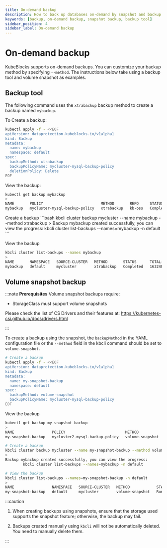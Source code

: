 ```yaml
---
title: On-demand backup
description: How to back up databases on-demand by snapshot and backup tool
keywords: [backup, on-demand backup, snapshot backup, backup tool]
sidebar_position: 4
sidebar_label: On-demand backup
---
```



# On-demand backup

KubeBlocks supports on-demand backups. You can customize your backup method by specifying `--method`. The instructions below take using a backup tool and volume snapshot as examples.

## Backup tool

The following command uses the `xtrabackup` backup method to create a backup named `mybackup`.

<Tabs>

<TabItem value="kubectl" label="kubectl" default>

To Create a backup:
```bash
kubectl apply -f - <<EOF
apiVersion: dataprotection.kubeblocks.io/v1alpha1
kind: Backup
metadata:
  name: mybackup
  namespace: default
spec:
  backupMethod: xtrabackup
  backupPolicyName: mycluster-mysql-backup-policy
  deletionPolicy: Delete
EOF
```

View the backup:
```bash
kubectl get backup mybackup
>
NAME       POLICY                          METHOD       REPO     STATUS      TOTAL-SIZE   DURATION   DELETION-POLICY   CREATION-TIME          COMPLETION-TIME        EXPIRATION-TIME
mybackup   mycluster-mysql-backup-policy   xtrabackup   kb-oss   Completed   1632402      10s        Delete            2025-05-26T10:14:33Z   2025-05-26T10:14:42Z
```

</TabItem>

<TabItem value="kbcli" label="kbcli">
Create a backup
```bash
kbcli cluster backup mycluster --name mybackup --method xtrabackup
>
Backup mybackup created successfully, you can view the progress:
	kbcli cluster list-backups --names=mybackup -n default
```

View the backup
```bash
kbcli cluster list-backups --names mybackup
>
NAME       NAMESPACE   SOURCE-CLUSTER   METHOD       STATUS      TOTAL-SIZE   DURATION   DELETION-POLICY   CREATE-TIME                  COMPLETION-TIME              EXPIRATION
mybackup   default     mycluster        xtrabackup   Completed   1632402      10s        Delete            May 26,2025 18:14 UTC+0800   May 26,2025 18:14 UTC+0800
```

</TabItem>

</Tabs>

## Volume snapshot backup

:::note
**Prerequisites**
Volume snapshot backups require:
- StorageClass must support volume snapshots

Please check the list of CS Drivers and their features at: https://kubernetes-csi.github.io/docs/drivers.html

:::

To create a backup using the snapshot, the `backupMethod` in the YAML configuration file or the `--method` field in the kbcli command should be set to `volume-snapshot`.

<Tabs>

<TabItem value="kubectl" label="kubectl" default>

```bash
# Create a backup
kubectl apply -f - <<EOF
apiVersion: dataprotection.kubeblocks.io/v1alpha1
kind: Backup
metadata:
  name: my-snapshot-backup
  namespace: default
spec:
  backupMethod: volume-snapshot
  backupPolicyName: mycluster-mysql-backup-policy
EOF
```


View the backup
```bash
kubectl get backup my-snapshot-backup
>
NAME                 POLICY                           METHOD            REPO   STATUS    TOTAL-SIZE   DURATION   DELETION-POLICY   CREATION-TIME          COMPLETION-TIME   EXPIRATION-TIME
my-snapshot-backup   mycluster2-mysql-backup-policy   volume-snapshot          Running                           Delete            2025-05-26T10:30:10Z
```

</TabItem>

<TabItem value="kbcli" label="kbcli">

```bash
# Create a backup
kbcli cluster backup mycluster --name my-snapshot-backup --method volume-snapshot
>
Backup mybackup created successfully, you can view the progress:
        kbcli cluster list-backups --names=mybackup -n default

# View the backup
kbcli cluster list-backups --names=my-snapshot-backup -n default
>
NAME                 NAMESPACE   SOURCE-CLUSTER   METHOD            STATUS    TOTAL-SIZE   DURATION   DELETION-POLICY   CREATE-TIME                  COMPLETION-TIME   EXPIRATION
my-snapshot-backup   default     mycluster        volume-snapshot   Running                           Delete            May 26,2025 18:30 UTC+0800
```

</TabItem>

</Tabs>

:::caution

1. When creating backups using snapshots, ensure that the storage used supports the snapshot feature; otherwise, the backup may fail.

2. Backups created manually using `kbcli` will not be automatically deleted. You need to manually delete them.

:::
